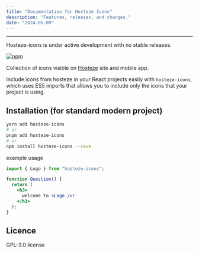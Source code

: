 ```yaml
---
title: "Documentation for Hosteze Icons"
description: "Features, releases, and changes."
date: "2024-05-09"
---
```


---



<Callout type="warning">
  Hosteze-icons is under active development with no stable releases.
</Callout>

[![npm][npm-image]][npm-url]

[npm-image]: https://img.shields.io/npm/v/hosteze-icons.svg?style=flat-square
[npm-url]: https://www.npmjs.com/package/hosteze-icons

Collection of icons visible on [Hosteze](https://hosteze.in) site and mobile app.

Include icons from hosteze in your React projects easily with `hosteze-icons`, which uses ES5 imports that allows you to include only the icons that your project is using.

## Installation (for standard modern project)

```bash
yarn add hosteze-icons
# or
pnpm add hosteze-icons
# or
npm install hosteze-icons --save
```

example usage

```jsx
import { Logo } from "hosteze-icons";

function Question() {
  return (
    <h3>
      welcome to <Logo />!
    </h3>
  );
}
```

## Licence

GPL-3.0 license
